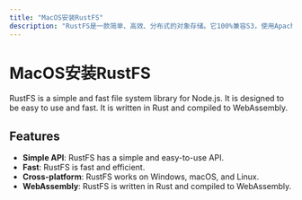 ```yaml
---
title: "MacOS安装RustFS"
description: "RustFS是一款简单、高效、分布式的对象存储。它100%兼容S3，使用Apache2 许可证发行的开源软件。"
---
```


# MacOS安装RustFS

RustFS is a simple and fast file system library for Node.js. It is designed to be easy to use and fast. It is written in Rust and compiled to WebAssembly.

## Features

- **Simple API**: RustFS has a simple and easy-to-use API.
- **Fast**: RustFS is fast and efficient.
- **Cross-platform**: RustFS works on Windows, macOS, and Linux.
- **WebAssembly**: RustFS is written in Rust and compiled to WebAssembly.


